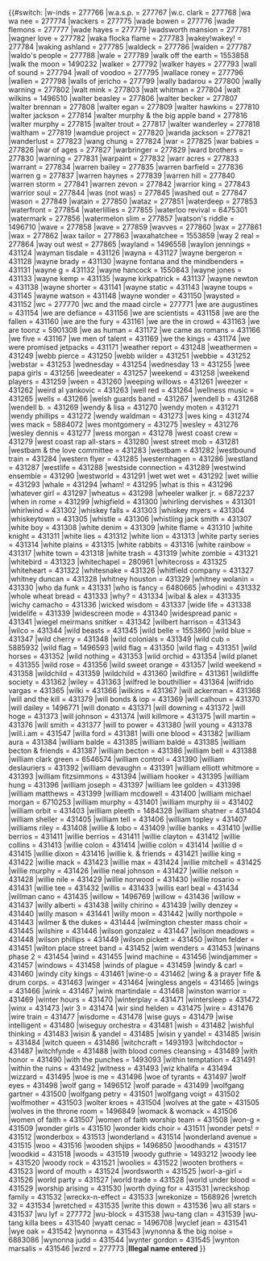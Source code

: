 <noinclude>
{{notice|This is a subtemplate of BillboardID, and should not be called directly}}</noinclude><includeonly>{{#switch:{{lc:{{{1}}}}}
|w-inds = 277766
|w.a.s.p. = 277767
|w.c. clark = 277768
|wa wa nee = 277774
|wackers = 277775
|wade bowen = 277776
|wade flemons = 277777
|wade hayes = 277779
|wadsworth mansion = 277781
|wagner love = 277782
|waka flocka flame = 277783
|wakey!wakey! = 277784
|waking ashland = 277785
|waldeck = 277786
|walden = 277787
|waldo's people = 277788
|wale = 277789
|walk off the earth = 1553858
|walk the moon = 1490232
|walker = 277792
|walker hayes = 277793
|wall of sound = 277794
|wall of voodoo = 277795
|wallace roney = 277796
|wallen = 277798
|walls of jericho = 277799
|wally badarou = 277800
|wally warning = 277802
|walt mink = 277803
|walt whitman = 277804
|walt wilkins = 1496510
|walter beasley = 277806
|walter becker = 277807
|walter brennan = 277808
|walter egan = 277809
|walter hawkins = 277810
|walter jackson = 277814
|walter murphy & the big apple band = 277816
|walter murphy = 277815
|walter trout = 277817
|walter wanderley = 277818
|waltham = 277819
|wamdue project = 277820
|wanda jackson = 277821
|wanderlust = 277823
|wang chung = 277824
|war = 277825
|war babies = 277826
|war of ages = 277827
|warbringer = 277829
|ward brothers = 277830
|warning = 277831
|warpaint = 277832
|warr acres = 277833
|warrant = 277834
|warren bailey = 277835
|warren barfield = 277836
|warren g = 277837
|warren haynes = 277839
|warren hill = 277840
|warren storm = 277841
|warren zevon = 277842
|warrior king = 277843
|warrior soul = 277844
|was (not was) = 277845
|washed out = 277847
|wason = 277849
|watain = 277850
|wataz = 277851
|waterdeep = 277853
|waterfront = 277854
|waterlillies = 277855
|waterloo revival = 6475301
|watermark = 277856
|watermelon slim = 277857
|watson's riddle = 1496710
|wave = 277858
|wave = 277859
|wavves = 277860
|wax = 277861
|wax = 277862
|wax tailor = 277863
|waxahatchee = 1553859 
|way 2 real = 277864
|way out west = 277865
|wayland = 1496558
|waylon jennings = 431124
|wayman tisdale = 431126
|wayna = 431127
|wayne bergeron = 431128
|wayne brady = 431130
|wayne fontana and the mindbenders = 431131
|wayne g = 431132
|wayne hancock = 1550843
|wayne jones = 431133
|wayne kemp = 431135
|wayne kirkpatrick = 431137
|wayne newton = 431138
|wayne shorter = 431141
|wayne static = 431143
|wayne toups = 431145
|wayne watson = 431148
|wayne wonder = 431150
|waysted = 431152
|wc = 277770
|wc and the maad circle = 277771
|we are augustines = 431154
|we are defiance = 431156
|we are scientists = 431158
|we are the fallen = 431160
|we are the fury = 431161
|we are the in crowd = 431163
|we are toonz = 5901308
|we as human = 431172
|we came as romans = 431166
|we five = 431167
|we men of  talent = 431169
|we the kings = 431174
|we were promised jetpacks = 431171
|weather report = 431248
|weathermen = 431249
|webb pierce = 431250
|webb wilder = 431251
|webbie = 431252
|webstar = 431253
|wednesday = 431254
|wednesday 13 = 431255
|wee papa girls = 431256
|weedeater = 431257
|weekend = 431258
|weekend players = 431259
|ween = 431260
|weeping willows = 431261
|weezer = 431262
|weird al yankovic = 431263
|well red = 431264
|wellness music = 431265
|wells = 431266
|welsh guards band = 431267
|wendell b = 431268
|wendell b. = 431269
|wendy & lisa = 431270
|wendy moten = 431271
|wendy phillips = 431272
|wendy waldman = 431273
|wes king = 431274
|wes mack = 5884072
|wes montgomery = 431275
|wesley = 431276
|wesley dennis = 431277
|wess morgan = 431278
|west coast crew = 431279
|west coast rap all-stars = 431280
|west street mob = 431281
|westbam & the love committee = 431283
|westbam = 431282
|westbound train = 431284
|western flyer = 431285
|westernhagen = 431286
|westland = 431287
|westlife = 431288
|westside connection = 431289
|westwind ensemble = 431290
|westworld = 431291
|wet wet wet = 431292
|wet willie = 431293
|whale = 431294
|wham! = 431295
|what is this = 431296
|whatever girl = 431297
|wheatus = 431298
|wheeler walker jr. = 6872237
|when in rome = 431299
|whigfield = 431300
|whirling dervishes = 431301
|whirlwind = 431302
|whiskey falls = 431303
|whiskey myers = 431304
|whiskeytown = 431305
|whistle = 431306
|whistling jack smith = 431307
|white boy = 431308
|white denim = 431309
|white flame = 431310
|white knight = 431311
|white lies = 431312
|white lion = 431313
|white party series = 431314
|white plains = 431315
|white rabbits = 431316
|white rainbow = 431317
|white town = 431318
|white trash = 431319
|white zombie = 431321
|whitebird = 431323
|whitechapel = 280961
|whitecross = 431325
|whiteheart = 431322
|whitesnake = 431326
|whitfield company = 431327
|whitney duncan = 431328
|whitney houston = 431329
|whitney wolanin = 431330
|who da funk = 431331
|who is fancy = 6480665
|whodini = 431332
|whole wheat bread = 431333
|why? = 431334
|wibal & alex = 431335
|wichy camacho = 431336
|wicked wisdom = 431337
|wide life = 431338
|widelife = 431339
|widescreen mode = 431340
|widespread panic = 431341
|wiegel meirmans snitker = 431342
|wilbert harrison = 431343
|wilco = 431344
|wild beasts = 431345
|wild belle = 1553860
|wild blue = 431347
|wild cherry = 431348
|wild colonials = 431349
|wild cub = 5885932
|wild flag = 1496593
|wild flag = 431350
|wild flag = 431351
|wild horses = 431352
|wild nothing = 431353
|wild orchid = 431354
|wild planet = 431355
|wild rose = 431356
|wild sweet orange = 431357
|wild weekend = 431358
|wildchild = 431359
|wildchild = 431360
|wildfire = 431361
|wildliffe society = 431362
|wiley = 431363
|wilfred le bouthillier = 431364
|wilfrido vargas = 431365
|wilki = 431366
|wilkins = 431367
|will ackerman = 431368
|will and the kill = 431379
|will bonds & iop = 431369
|will calhoun = 431370
|will dailey = 1496771
|will donato = 431371
|will downing = 431372
|will hoge = 431373
|will johnson = 431374
|will killmore = 431375
|will martin = 431376
|will smith = 431377
|will to power = 431380
|will young = 431378
|will.i.am = 431547
|willa ford = 431381
|willi one blood = 431382
|william aura = 431384
|william balde = 431385
|william baldé = 431385
|william becton & friends = 431387
|william becton = 431386
|william bell = 431388
|william clark green = 6546574
|william control = 431390
|william deslauriers = 431392
|william devaughn = 431391
|william elliott whitmore = 431393
|william fitzsimmons = 431394
|william hooker = 431395
|william hung = 431396
|william joseph = 431397
|william lee golden = 431398
|william matthews = 431399
|william mcdowell = 431400
|william michael morgan = 6710253
|william murphy = 431401
|william murphy iii = 431402
|william orbit = 431403
|william pleeth = 1484328
|william shatner = 431404
|william sheller = 431405
|william tell = 431406
|william topley = 431407
|williams riley = 431408
|willie & lobo = 431409
|willie banks = 431410
|willie berrios = 431411
|willie berríos = 431411
|willie clayton = 431412
|willie collins = 431413
|willie colon = 431414
|willie colón = 431414
|willie d = 431415
|willie dixon = 431416
|willie k. & friends = 431421
|willie king = 431422
|willie mack = 431423
|willie max = 431424
|willie mitchell = 431425
|willie murphy = 431426
|willie neal johnson = 431427
|willie nelson = 431428
|willie nile = 431429
|willie norwood = 431430
|willie rosario = 431431
|willie tee = 431432
|willis = 431433
|willis earl beal = 431434
|willman cano = 431435
|willow = 1496769
|willow = 431436
|willow = 431437
|willy alberti = 431438
|willy chirino = 431439
|willy denzey = 431440
|willy mason = 431441
|willy moon = 431442
|willy northpole = 431443
|wilmer & the dukes = 431444
|wilmington chester mass choir = 431445
|wilshire = 431446
|wilson gonzalez = 431447
|wilson meadows = 431448
|wilson phillips = 431449
|wilson pickett = 431450
|wilton felder = 431451
|wilton place street band = 431452
|wim wenders = 431453
|winans phase 2 = 431454
|wind = 431455
|wind machine = 431456
|windjammer = 431457
|windows = 431458
|winds of plague = 431459
|windy & carl = 431460
|windy city kings = 431461
|wine-o = 431462
|wing & a prayer fife & drum corps. = 431463
|winger = 431464
|wingless angels = 431465
|wings = 431466
|wink = 431467
|wink martindale = 431468
|winston warrior = 431469
|winter hours = 431470
|winterplay = 431471
|wintersleep = 431472
|winx = 431473
|wir 3 = 431474
|wir sind helden = 431475
|wire = 431476
|wire train = 431477
|wisdome = 431478
|wise guys = 431479
|wise intelligent = 431480
|wiseguy orchestra = 431481
|wish = 431482
|wishful thinking = 431483
|wisin & yandel = 431485
|wisin y yandel = 431485
|wisin = 431484
|witch queen = 431486
|witchcraft = 1493193
|witchdoctor = 431487
|witchfynde = 431488
|with blood comes cleansing = 431489
|with honor = 431490
|with the punches = 1493093
|within temptation = 431491
|within the ruins = 431492
|witness = 431493
|wiz khalifa = 431494
|wizzard = 431495
|woe is me = 431496
|woe of tyrants = 431497
|wolf eyes = 431498
|wolf gang = 1496512
|wolf parade = 431499
|wolfgang gartner = 431500
|wolfgang petry = 431501
|wolfgang voigt = 431502
|wolfmother = 431503
|wolter kroes = 431504
|wolves at the gate = 431505
|wolves in the throne room = 1496849
|womack & womack = 431506
|women of faith = 431507
|women of faith worship team = 431508
|won-g = 431509
|wonder girls = 431510
|wonder kids choir = 431511
|wonder pets! = 431512
|wonderbox = 431513
|wonderland = 431514
|wonderland avenue = 431515
|woo = 431516
|wooden shjips = 1496850
|woodhands = 431517
|woodkid = 431518
|woods = 431519
|woody guthrie = 1493212
|woody lee = 431520
|woody rock = 431521
|woolies = 431522
|wooten brothers = 431523
|word of mouth = 431524
|wordsworth = 431525
|worl-a-girl = 431526
|world party = 431527
|world trade = 431528
|world under blood = 431529
|worship arising = 431530
|worth dying for = 431531
|wreckshop family = 431532
|wreckx-n-effect = 431533
|wrekonize = 1568926
|wretch 32 = 431534
|wretched = 431535
|write this down = 431536
|wu all stars = 431537
|wu lyf = 277772
|wu-block = 431538
|wu-tang clan = 431539
|wu-tang killa bees = 431540
|wyatt cenac = 1496708
|wyclef jean = 431541
|wye oak = 431542
|wynonna = 431543
|wynonna & the big noise = 6883086
|wynonna judd = 431544
|wynter gordon = 431545
|wynton marsalis = 431546
|wzrd = 277773
|'''Illegal name entered ''{{{1}}}'''''}}</includeonly>